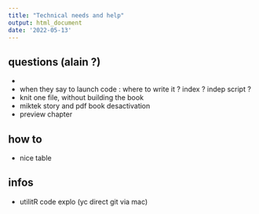 ```yaml
---
title: "Technical needs and help"
output: html_document
date: '2022-05-13'
---
```


## questions (alain ?)
*
* when they say to launch code : where to write it ? index ? indep script ?
* knit one file, without building the book
* miktek story and pdf book desactivation
* preview chapter 

## how to 
* nice table

## infos 
* utilitR code explo (yc direct git via mac)

